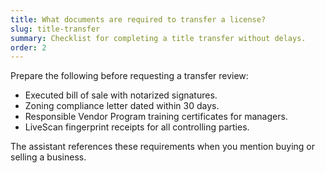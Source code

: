 ```yaml
---
title: What documents are required to transfer a license?
slug: title-transfer
summary: Checklist for completing a title transfer without delays.
order: 2
---
```


Prepare the following before requesting a transfer review:

- Executed bill of sale with notarized signatures.
- Zoning compliance letter dated within 30 days.
- Responsible Vendor Program training certificates for managers.
- LiveScan fingerprint receipts for all controlling parties.

The assistant references these requirements when you mention buying or selling a business.
